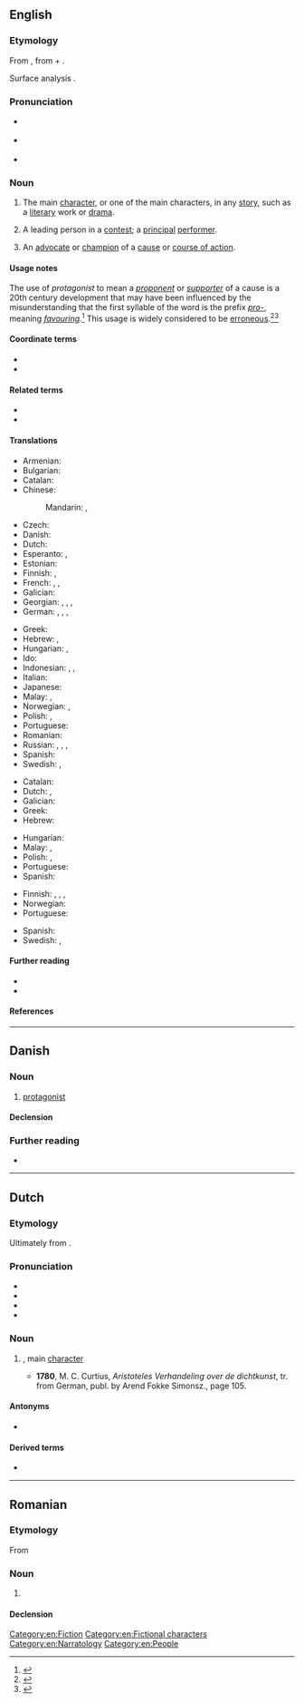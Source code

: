 {{also|Protagonist}}
==English==
{{wikipedia}}

===Etymology===
From {{der|en|grc|πρωταγωνιστής||a chief actor}}, from {{m|grc|πρῶτος||first}} + {{m|grc|ἀγωνιστής||a combatant, pleader, actor}}.

Surface analysis {{prefix|en|prot|t1=first|agonist|t2=combatant, participant}}.

===Pronunciation===
* {{a|UK}} {{IPA|en|/pɹəˈtæ.ɡə.nɪst/}}
* {{a|US}} {{IPA|en|/pɹoʊˈtæ.ɡə.nɪst/}}
* {{audio|en|en-us-protagonist.ogg|Audio (US)}}

===Noun===
{{en-noun}}

# {{lb|en|authorship}} The main [[character]], or one of the main characters, in any [[story]], such as a [[literary]] work or [[drama]].
#: {{ant|en|antagonist}}
# A leading person in a [[contest]]; a [[principal]] [[performer]].
# {{lb|en|proscribed}} An [[advocate]] or [[champion]] of a [[cause]] or [[course of action]].

====Usage notes====
The use of ''protagonist'' to mean a ''[[proponent]]'' or ''[[supporter]]'' of a cause is a 20th century development that may have been influenced by the misunderstanding that the first syllable of the word is the prefix ''[[pro-#Prefix|pro-]]'', meaning ''[[favouring]]''.<ref>{{R:AHD}}</ref> This usage is widely considered to be [[erroneous]].<ref>{{cite-book |last=Pinker |first=Steven |authorlink=Steven Pinker |location=New York, New York |year=2014 |title={{w|The Sense of Style}} |publisher={{w|Penguin Books|Penguin}} |isbn=9780670025855}}</ref><ref>{{cite-web |url=https://www.independent.co.uk/life-style/the-58-most-commonly-misused-words-and-phrases-a6754551.html |entry=The 58 Most Commonly Misused Words and Phrases |last=Feloni |first=Richard |date=30 November 2015 |site={{w|The Independent}} |publisher=Independent Print Limited}}</ref>

====Coordinate terms====
* {{l|en|deuteragonist}}
* {{l|en|tritagonist}}

====Related terms====
* {{l|en|agonist}}
* {{l|en|agonistes}}

====Translations====
{{trans-top|main character}}
* Armenian: {{t+|hy|հերոս}}
* Bulgarian: {{t|bg|главен герой|m}}
* Catalan: {{t+|ca|protagonista|m|f}}
* Chinese:
*: Mandarin: {{t+|cmn|主角|tr=zhǔjué|sc=Hani}}, {{t+|cmn|主人公|tr=zhǔréngōng}}
* Czech: {{t+|cs|protagonista|m}}
* Danish: {{t|da|hovedperson|c}}
* Dutch: {{t+|nl|protagonist|m|f}}
* Esperanto: {{t|eo|ĉefrolulo}}, {{t|eo|ĉefpersono}}
* Estonian: {{t|et|nutikas}}
* Finnish: {{t+|fi|päähenkilö}}, {{t+|fi|sankari}}
* French: {{t+|fr|protagoniste|m|f}}, {{t+|fr|héros|m}}, {{t+|fr|héroïne|f}}
* Galician: {{t+|gl|protagonista|m|f}}
* Georgian: {{t|ka|მთავარი გმირი}}, {{t|ka|მთავარი პერსონაჟი}}, {{t|ka|მთავარი მოქმედი პირი}}, {{t|ka|პროტაგონისტი}}
* German: {{t+|de|Protagonist|m}}, {{t|de|Protagonistin|f}}, {{t+|de|Hauptfigur|f}}, {{t+|de|Held|m}}
{{trans-mid}}
* Greek: {{t+|el|πρωταγωνιστής|m}}
* Hebrew: {{t+|he|דמות ראשית|f|tr=dmut rashít}}, {{t+|he|גיבור|m|tr=gibor}}
* Hungarian: {{t+|hu|főszereplő}}, {{t+|hu|főhős}}
* Ido: {{t+|io|protagonisto}}
* Indonesian: {{t+|id|protagonis}}, {{t+|id|tokoh utama}}, {{t+|id|pemeran utama}}
* Italian: {{t+|it|protagonista|m|f}}
* Japanese: {{t+|ja|主人公|tr=しゅじんこう, shujinkō}}
* Malay: {{t|ms|protagonis}}, {{t|ms|watak utama}}
* Norwegian: {{t|no|hovedperson|m}}, {{t|no|protagonist|m}}
* Polish: {{t+|pl|protagonista|m}}, {{t+|pl|protagonistka|f}}
* Portuguese: {{t+|pt|protagonista|m|f}}
* Romanian: {{t+|ro|protagonist|m}}
* Russian: {{t|ru|([[гла́вный]]) [[геро́й]]|m}}, {{t|ru|([[главный|гла́вная]]) [[герои́ня]]|f}}, {{t+|ru|протагони́ст|m}}, {{t+|ru|протагони́стка|f}}
* Spanish: {{t+|es|protagonista|m|f}}
* Swedish: {{t+|sv|huvudperson|c}}, {{t+|sv|protagonist|c}}
{{trans-bottom}}

{{trans-top|leading person in a contest}}
* Catalan: {{t+|ca|protagonista|m|f}}
* Dutch: {{t+|nl|hoofdrolspeler|m}}, {{t|nl|hoofdrolspeelster|f}}
* Galician: {{t+|gl|protagonista|m|f}}
* Greek: {{t+|el|πρωταγωνιστής|m}}
* Hebrew: {{t+|he|מוביל|tr=movil|m|sc=Hebr}}
{{trans-mid}}
* Hungarian: {{t+|hu|főszereplő}}
* Malay: {{t|ms|protagonis}}, {{t|ms|watak utama}}
* Polish: {{t+|pl|protagonista|m}}, {{t+|pl|protagonistka|f}}
* Portuguese: {{t+|pt|protagonista|m|f}}
* Spanish: {{t+|es|protagonista|m|f}}
{{trans-bottom}}

{{trans-top|advocate}}
* Finnish: {{t|fi|esitaistelija}}, {{t+|fi|uranuurtaja}}, {{t+|fi|edelläkävijä}}, {{t|fi|tienraivaaja}}
* Norwegian: {{t|no|protagonist|m}}
* Portuguese: {{t+|pt|protagonista|m|f}}
{{trans-mid}}
* Spanish: {{t+|es|protagonista|m|f}}
* Swedish: {{t+|sv|förespråkare|c}}, {{t|sv|förkämpe|c}}
{{trans-bottom}}

====Further reading====
* {{R:Webster 1913}}
* {{R:Century 1911}}

====References====
<references/>

[[Category:en:Fiction]]
[[Category:en:Fictional characters]]
[[Category:en:Narratology]]
[[Category:en:People]]

----

==Danish==

===Noun===
{{da-noun|en|er}}

# {{lb|da|literature}} [[protagonist]]
#: {{syn|da|hovedperson}}

====Declension====
{{da-decl|en|er}}

===Further reading===
* {{R:DDO}}

----

==Dutch==

===Etymology===
Ultimately from {{der|nl|grc|πρωταγωνιστής}}. {{etystub|nl}}

===Pronunciation===
* {{IPA|nl|/ˌproː.taː.ɣoːˈnɪst/}}
* {{audio|nl|Nl-protagonist.ogg|Audio}}
* {{hyphenation|nl|pro|ta|go|nist}}
* {{rhymes|nl|ɪst}}

===Noun===
{{nl-noun|m|-en|-}}

# {{l|en|protagonist}}, main [[character]] {{defdate|from 18th c.}}
#* '''1780''', M. C. Curtius, ''Aristoteles Verhandeling over de dichtkunst'', tr. from German, publ. by Arend Fokke Simonsz., page 105.
#*:{{quote|nl|Hy voerde nog een perſoon in, en verdeelde het Treurſpel in twee rollen, van welke de eerste Acteur de hoofdrol ſpeelde en daarvan de '''Protagonist''' heette;}}
#: {{syn|nl|hoofdpersonage|hoofdpersoon}}

====Antonyms====
* {{l|nl|antagonist}}

====Derived terms====
* {{l|nl|protagonistisch}}

----

==Romanian==

===Etymology===
From {{bor|ro|fr|protagoniste}}

===Noun===
{{ro-noun|m|protagoniști}}

# {{l|en|protagonist}}

====Declension====
{{ro-noun-m|pl=protagoniști}}
